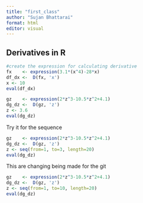 ```yaml
---
title: "first_class"
author: "Sujan Bhattarai"
format: html
editor: visual
---
```


## Derivatives in R

```r
#create the expression for calculating derivative
fx    <- expression(3.1*(x^4)-28*x)
df_dx <-  D(fx, 'x')
x <- 10
eval(df_dx)
```

```r
gz    <- expression(2*z^3-10.5*z^2+4.1) 
dg_dz <-  D(gz, 'z')
z <- 3.6
eval(dg_dz)
```

Try it for the sequence

```r
gz    <- expression(2*z^3-10.5*z^2+4.1) 
dg_dz <-  D(gz, 'z')
z <- seq(from=1, to=3, length=20)
eval(dg_dz)
```

This are changing being made for the git

```r
gz    <- expression(2*z^3-10.5*z^2+4.1) 
dg_dz <-  D(gz, 'z')
z <- seq(from=1, to=10, length=20)
eval(dg_dz)
```
